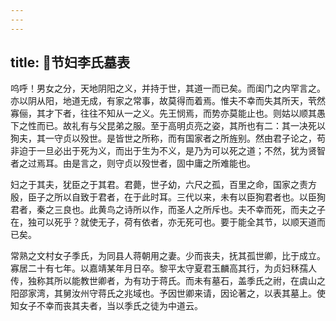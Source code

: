 ```yaml
---
---
---
```

title: 节妇李氏墓表
---



呜呼！男女之分，天地阴阳之义，并持于世，其道一而已矣。而闺门之内罕言之。亦以阴从阳，地道无成，有家之常事，故莫得而着焉。惟夫不幸而失其所天，茕然寡俪，其才下者，往往不知从一之义。先王悯焉，而势亦莫能止也。则姑以顺其愚下之性而已。故礼有与父昆弟之服。至于高明贞亮之姿，其所也有二：其一决死以狥夫，其一守贞以殁世。是皆世之所称，而有国家者之所旌别。然由君子论之，苟非迫于一旦必出于死为义，而出于生为不义，是乃为可以死之道；不然，犹为贤智者之过焉耳。由是言之，则守贞以殁世者，固中庸之所难能也。

妇之于其夫，犹臣之于其君。君薨，世子幼，六尺之孤，百里之命，国家之责方殷，臣子之所以自致于君者，在于此时耳。三代以来，未有以臣狥君者也。以臣狥君者，秦之三良也。此黄鸟之诗所以作，而圣人之所斥也。夫不幸而死，而夫之子在，独可以死乎？就使无子，荷有依者，亦无死可也。要于能全其节，以顺天道而已矣。

常熟之文村女子季氏，为同县人蒋朝用之妻。少而丧夫，抚其孤世卿，比于成立。寡居二十有七年。以嘉靖某年月日卒。黎平太守夏君玉麟高其行，为贞妇秝孺人传，独称其所以能教世卿者，为有功于蒋氏。而未有墓石，盖季氏之祔，在虞山之阳邵家湾，其舅汝州守蒋氏之兆域也。予因世卿来请，因论著之，以表其墓上。使知女子不幸而丧其夫者，当以季氏之徒为中道云。
